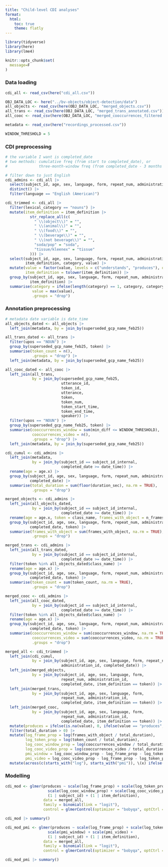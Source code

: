```yaml
---
title: "Child-level CDI analyses"
format: 
  html:
    toc: true
    theme: flatly
---
```


```r
library(tidyverse)
library(here)
library(lme4)

knitr::opts_chunk$set(
  message=F
)
```

### Data loading
```r
cdi_all <- read_csv(here("cdi_all.csv"))

OBJ_DATA_LOC <- here("../bv-objects/object-detection/data")
all_objects <- read_csv(here(OBJ_DATA_LOC, "merged_objects.csv"))
all_trans <- read_csv(here(OBJ_DATA_LOC, "merged_trans_annotated.csv"))
all_cooc <- read_csv(here(OBJ_DATA_LOC, "merged_cooccurrences_filtered.csv"))

metadata <- read_csv(here("recordings_processed.csv"))

WINDOW_THRESHOLD = 5
```

### CDI preprocessing
```r
# the variable I want is completed_date
# two methods: cumulative freq (from start to completed_date), or
#              three-month-window freq (from completed_date - 3 months to completed_date)

# filter down to just English
cdi_admins <- cdi_all |> 
  select(subject_id, age, sex, language, form, repeat_num, administration_id, completed_date) |> 
  distinct() |> 
  filter(language == "English (American)")

cdi_trimmed <- cdi_all |> 
  filter(lexical_category == "nouns") |> 
  mutate(item_definition = item_definition |>
           str_replace_all(c(
             " \\(object\\)" = "",
             " \\(animal\\)" = "",
             " \\(food\\)" = "",
             " \\(beverage\\)" = "",
             " \\(not beverage\\)" = "",
             "soda/pop" = "soda",
             "tissue/kleenex" = "tissue"
           ))) |> 
  select(subject_id, age, sex, language, form, repeat_num, administration_id, completed_date,
         item_definition, category, value) |> 
  mutate(value = factor(value, levels = c("understands", "produces"), ordered = TRUE),
         item_definition = tolower(item_definition)) |> 
  group_by(subject_id, age, sex, language, form, repeat_num, administration_id, completed_date,
           item_definition) |>
  summarise(category = ifelse(length(category) == 1, category, category[1]),
            value = max(value),
            .groups = "drop")
```

### Annotation preprocessing
```r
# metadata date variable is date_time
all_objects_dated <- all_objects |> 
  left_join(metadata, by = join_by(superseded_gcp_name_feb25))

all_trans_dated <- all_trans |> 
  filter(upos == "NOUN") |> 
  group_by(superseded_gcp_name_feb25, token) |>
  summarise(token_count = n(), 
            .groups = "drop") |> 
  left_join(metadata, by = join_by(superseded_gcp_name_feb25))

all_cooc_dated <- all_cooc |> 
  left_join(all_trans, 
            by = join_by(superseded_gcp_name_feb25, 
                         utterance_id, 
                         token_id,
                         utterance,
                         token,
                         token_num, 
                         token_start_time, 
                         token_end_time, 
                         speaker)) |> 
  filter(upos == "NOUN") |> 
  group_by(superseded_gcp_name_feb25, token) |>
  summarise(cooccurrences_window = sum(min_diff <= WINDOW_THRESHOLD),
            cooccurrences_video = n(),
            .groups = "drop") |> 
  left_join(metadata, by = join_by(superseded_gcp_name_feb25))
```

```r
cdi_cumul <- cdi_admins |> 
  left_join(metadata, 
            by = join_by(subject_id == subject_id_internal, 
                         completed_date >= date_time)) |> 
  rename(age = age.x) |> 
  group_by(subject_id, age, sex, language, form, repeat_num, administration_id, 
           completed_date) |> 
  summarise(total_duration = sum(floor(duration_sec), na.rm = TRUE),
            .groups = "drop")

merged_objects <- cdi_admins |> 
  left_join(all_objects_dated, 
            by = join_by(subject_id == subject_id_internal, 
                         completed_date >= date_time)) |> 
  rename(age = age.x, token = class_name, frames_with_object = n_frames) |> 
  group_by(subject_id, age, sex, language, form, repeat_num, administration_id, 
           completed_date, token) |>
  summarise(frames_with_object = sum(frames_with_object, na.rm = TRUE),
            .groups = "drop")

merged_trans <- cdi_admins |> 
  left_join(all_trans_dated, 
            by = join_by(subject_id == subject_id_internal, 
                         completed_date >= date_time)) |> 
  filter(token %in% all_objects_dated$class_name) |> 
  rename(age = age.x) |> 
  group_by(subject_id, age, sex, language, form, repeat_num, administration_id, 
           completed_date, token) |>
  summarise(token_count = sum(token_count, na.rm = TRUE),
            .groups = "drop")

merged_cooc <- cdi_admins |> 
  left_join(all_cooc_dated, 
            by = join_by(subject_id == subject_id_internal, 
                         completed_date >= date_time)) |> 
  filter(token %in% all_objects_dated$class_name) |> 
  rename(age = age.x) |> 
  group_by(subject_id, age, sex, language, form, repeat_num, administration_id, 
           completed_date, token) |>
  summarise(cooccurrences_window = sum(cooccurrences_window, na.rm = TRUE),
            cooccurrences_video = sum(cooccurrences_video, na.rm = TRUE),
            .groups = "drop")

merged_all <- cdi_trimmed |> 
  left_join(cdi_cumul, 
            by = join_by(subject_id, age, sex, language, form, repeat_num, 
                         administration_id, completed_date)) |> 
  left_join(merged_objects, 
            by = join_by(subject_id, age, sex, language, form, 
                         repeat_num, administration_id, 
                         completed_date, item_definition == token)) |> 
  left_join(merged_trans, 
            by = join_by(subject_id, age, sex, language, form, 
                         repeat_num, administration_id, 
                         completed_date, item_definition == token)) |> 
  left_join(merged_cooc, 
            by = join_by(subject_id, age, sex, language, form, 
                         repeat_num, administration_id, 
                         completed_date, item_definition == token)) |> 
  mutate(produces = ifelse(is.na(value), 0, ifelse(value == "produces", 1, 0))) |> 
  filter(total_duration > 0) |> 
  mutate(log_frame_prop = log(frames_with_object / total_duration),
         log_token_prop = log(token_count / total_duration),
         log_cooc_window_prop = log(cooccurrences_window / total_duration),
         log_cooc_video_prop = log(cooccurrences_video / total_duration),
         pmi_window = log_cooc_window_prop - log_frame_prop - log_token_prop,
         pmi_video = log_cooc_video_prop - log_frame_prop - log_token_prop,) |> 
  mutate(across(c(starts_with("log"), starts_with("pmi")), \(x) ifelse(is.infinite(x), NA, x)))
```

### Modelling
```r
cdi_mod <- glmer(produces ~ scale(log_frame_prop) + scale(log_token_prop) + 
                   scale(log_cooc_window_prop) + scale(log_cooc_video_prop) + 
                   (1 | subject_id) + (1 | item_definition),
                 data = merged_all,
                 family = binomial(link = "logit"),
                 control = glmerControl(optimizer = "bobyqa", optCtrl = list(maxfun = 100000)))

cdi_mod |> summary()
```

```r
cdi_mod_pmi <- glmer(produces ~ scale(log_frame_prop) + scale(log_token_prop) + 
                   scale(pmi_window) + scale(pmi_video) + 
                   (1 | subject_id) + (1 | item_definition),
                 data = merged_all,
                 family = binomial(link = "logit"),
                 control = glmerControl(optimizer = "bobyqa", optCtrl = list(maxfun = 100000)))

cdi_mod_pmi |> summary()
```

